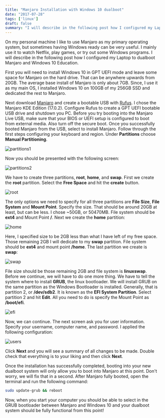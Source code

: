 ```yaml
---
title: "Manjaro Installation with Windows 10 dualboot"
date: "2017-07-28"
tags: ['linux']
draft: false
summary: "I will describe in the following post how I configured my Laptop to dualboot Manjaro and Windows 10 Education"
---
```


On my personal machine I like to use Manjaro as my primary operating system, but sometimes having Windows ready can be very useful. I mainly use it to watch Netflix, play games, or try out some Windows programs. I will describe in the following post how I configured my Laptop to dualboot Manjaro and Windows 10 Education.

First you will need to install Windows 10 in GPT UEFI mode and leave some space for Manjaro on the hard drive. That can be anywhere upwards from 20GB. The average base install of Manjaro is only about 7GB. Since, I use it as my main OS, I installed Windows 10 on 100GB of my 256GB SSD and dedicated the rest to Manjaro.

Next download [Manjaro][manjaro] and create a bootable USB with [Rufus][rufus]. I chose the Manjaro KDE Edition (17.0.2). Configure Rufus to create a GPT UEFI bootable USB drive and shutdown you PC.
Before you try booting into the Manjaro Live USB, make sure that your BIOS or UEFI setup is configured to boot from external media. Also turn off the secure boot. Once you successfully booted Manjaro from the USB, select to install Manjaro. Follow through the first steps configuring your keyboard and region. Under **Partitions** choose **Manual Partitioning**.

<Image src="/static/img/manjaro-installation-with-win10-dualboot/installer1.png" height={701} width={1108} alt="partitions1" />

Now you should be presented with the following screen:

<Image src="/static/img/manjaro-installation-with-win10-dualboot/installer2.png" height={701} width={1108} alt="partitions2" />

We have to create three partitions, **root**, **home**, and **swap**. First we create the **root** partition. Select the **Free Space** and hit the **create** button.

<Image src="/static/img/manjaro-installation-with-win10-dualboot/root.png" height={742} width={791} alt="root" />

The only options we need to specify for all three partitions are **File Size**, **File System** and **Mount Point**. Specify the size. That should be around 20GB at least, but can be less. I chose ~50GB, or 50470MB. File system should be **ext4** and Mount Point **/**.
Next we create the **home** partition:

<Image src="/static/img/manjaro-installation-with-win10-dualboot/home.png" height={742} width={791} alt="home" />

Here, I specified size to be 2GB less than what I have left of my free space. Those remaining 2GB I will dedicate to my **swap** partition. File system should be **ext4** and mount point **/home**.
The last partition we create is **swap**:

<Image src="/static/img/manjaro-installation-with-win10-dualboot/swap.png" height={742} width={791} alt="swap" />

File size should be those remaining 2GB and file system is **linuxswap**.
Before we continue, we will have to do one more thing. We have to tell the system where to install **GRUB**, the linux bootloader. We will install GRUB on the same partition as the Windows Bootloader is installed. Generally, that is partition 2, or **/dev/sdb2**. It is known as the **EFI System Partition**.
Select partition 2 and hit **Edit**. All you need to do is specify the Mount Point as **/boot/efi**.

<Image src="/static/img/manjaro-installation-with-win10-dualboot/efi.png" height={632} width={478} alt="efi" />

Now, we can continue. The next screen ask you for user information. Specify your username, computer name, and password. I applied the following configuration:

<Image src="/static/img/manjaro-installation-with-win10-dualboot/users.png" height={701} width={1108} alt="users" />

Click **Next** and you will see a summary of all changes to be made. Double check that everything is to your liking and then click **Next**.

Once the installation has successfully completed, booting into your new dualboot system will only allow you to boot into Manjaro at this point. Don't worry, we will fix that in a second. After Manjaro fully booted, open the terminal and run the following command:

```bash
sudo update-grub && reboot
```

Now, when you start your computer you should be able to select in the GRUB bootloader between Manjaro and Windows 10 and your dualboot system should be fully functional from this point!

[manjaro]:https://manjaro.org/get-manjaro/
[rufus]:https://rufus.akeo.ie
